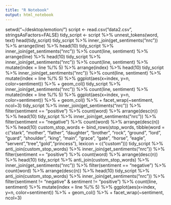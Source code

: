 ```yaml
---
title: "R Notebook"
output: html_notebook
---
```



setwd("~/desktop/emotion/")
script <- read.csv("data2.csv", stringsAsFactors=FALSE)
tidy_script <- script %>%
  unnest_tokens(word, text)
head(tidy_script)
tidy_script %>%
  inner_join(get_sentiments("nrc")) %>%
  arrange(line) %>%
  head(10)
tidy_script %>%
  inner_join(get_sentiments("nrc")) %>%
  count(line, sentiment) %>%
  arrange(line) %>%
  head(10)
tidy_script %>%
  inner_join(get_sentiments("nrc")) %>%
  count(line, sentiment) %>%
  mutate(index = line %/% 5) %>%
  arrange(index) %>%
  head(10)
tidy_script %>%
  inner_join(get_sentiments("nrc")) %>%
  count(line, sentiment) %>%
  mutate(index = line %/% 5) %>%
  ggplot(aes(x=index, y=n, color=sentiment)) %>%
  + geom_col()
tidy_script %>%
  inner_join(get_sentiments("nrc")) %>%
  count(line, sentiment) %>%
  mutate(index = line %/% 5) %>%
  ggplot(aes(x=index, y=n, color=sentiment)) %>%
  + geom_col() %>%
  + facet_wrap(~sentiment, ncol=3)
tidy_script %>%
  inner_join(get_sentiments("nrc")) %>%
  filter(sentiment == "positive") %>%
  count(word) %>%
  arrange(desc(n)) %>%
  head(10)
tidy_script %>%
  inner_join(get_sentiments("nrc")) %>%
  filter(sentiment == "negative") %>%
  count(word) %>%
  arrange(desc(n)) %>%
  head(10)
custom_stop_words <- bind_rows(stop_words,
                               tibble(word = c("stark", "mother", "father", "daughter", "brother", "rock", "ground", "lord", "guard", "shoulder", "king", "main", "grace", "gate", "horse", "eagle", "servent","tree","gold","princess"),
                                          lexicon = c("custom")))
tidy_script %>%
  anti_join(custom_stop_words) %>%
  inner_join(get_sentiments("nrc")) %>%
  filter(sentiment == "positive") %>%
  count(word) %>%
  arrange(desc(n)) %>%
  head(10)
tidy_script %>%
  anti_join(custom_stop_words) %>%
  inner_join(get_sentiments("nrc")) %>%
  filter(sentiment == "negative") %>%
  count(word) %>%
  arrange(desc(n)) %>%
  head(10)
tidy_script %>%
  anti_join(custom_stop_words) %>%
  inner_join(get_sentiments("nrc")) %>%
  filter(sentiment != "negative" & sentiment != "positive") %>%
  count(line, sentiment) %>%
  mutate(index = line %/% 5) %>%
  ggplot(aes(x=index, y=n, color=sentiment)) %>%
  + geom_col() %>%
  + facet_wrap(~sentiment, ncol=3)